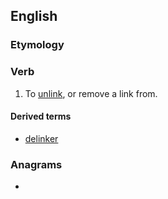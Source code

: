 ==English==

===Etymology===
{{prefix|en|de|link}}

===Verb===
{{en-verb}}

# {{lb|en|transitive}} To [[unlink]], or remove a link from.

====Derived terms====
* [[delinker]]

===Anagrams===
* {{anagrams|en|a=deikln|Kindel|Kindle|dinkle|inkled|kilned|kindle|klined|linked}}